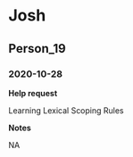# Josh

## Person_19

### 2020-10-28

**Help request**

Learning Lexical Scoping Rules

**Notes**

NA



